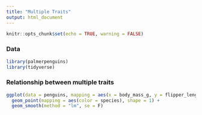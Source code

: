 ```yaml
---
title: "Multiple Traits"
output: html_document
---
```


```r
knitr::opts_chunk$set(echo = TRUE, warning = FALSE)
```

### Data

```r
library(palmerpenguins)
library(tidyverse)
```

### Relationship between multiple traits

```r
ggplot(data = penguins, mapping = aes(x = body_mass_g, y = flipper_length_mm)) + 
  geom_point(mapping = aes(color = species), shape = 1) +
  geom_smooth(method = "lm", se = F)
```